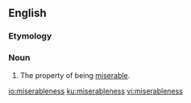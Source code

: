 ==English==

===Etymology===
{{suffix|miserable|ness|lang=en}}

===Noun===
{{en-noun|-}}

# The property of being [[miserable]].

[[io:miserableness]]
[[ku:miserableness]]
[[vi:miserableness]]